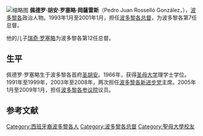 {{noteTA
|1=zh-hans:罗塞略;zh-hant:羅塞略;zh-tw:羅塞尤;
}}
{{spanish name|'''Roselló'''|'''González'''}}

[[File:Dr_Pedro_Rosello.jpg|缩略图]]
'''佩德罗·胡安·罗塞略·岡薩雷斯'''（Pedro Juan Rosselló González，{{bd|1944年|4月5日}}），[[波多黎各|波多黎各]]政治人物。1993年1月至2001年1月，担任[[波多黎各总督|波多黎各总督]]，为波多黎各第7任总督。

他的儿子[[瑞奇·罗塞略|瑞奇·罗塞略]]为波多黎各第12任总督。

== 生平 ==
佩德罗·罗塞略生于波多黎各首府[[圣胡安|圣胡安]]。1966年，获得[[圣母大学|圣母大学]]理学士学位。1991年至1999年，2003年至2008年，两次担任[[波多黎各新进步党|波多黎各新进步党]]主席。2005年1月至2009年1月，担任[[波多黎各参议院|波多黎各参议院]]议员。

==参考文献==
{{reflist}}
{{s-start}}
{{s-off}}
{{succession box
|title=[[波多黎各总督|波多黎各总督]]
|before=[[拉斐尔·埃尔南德斯·科隆|拉斐尔·埃尔南德斯·科隆]]
|years=1993–2001
|after=[[西拉·玛丽亚·卡尔德龙|西拉·玛丽亚·卡尔德龙]]
}}
{{succession box
|title=[[新进步党_(波多黎各)|波多黎各新进步党主席]]
|before= [[卡洛斯·罗梅罗·巴塞洛|卡洛斯·罗梅罗·巴塞洛]]
|years=1991–1999
|after={{link-en|Carlos Pesquera|Carlos Pesquera}}
}}
{{succession box
|title=[[新进步党_(波多黎各)|波多黎各新进步党主席]]（第二次）
|before= {{link-en|Carlos Pesquera|Carlos Pesquera}}
|years=2003–2008
|after=[[路易斯·福尔图尼奥|路易斯·福尔图尼奥]]
}}
{{s-end}}
{{Authority control}}
{{DEFAULTSORT:Rossello, Pedro}}
[[Category:西班牙裔波多黎各人|Category:西班牙裔波多黎各人]]
[[Category:波多黎各总督|Category:波多黎各总督]]
[[Category:聖母大學校友|Category:聖母大學校友]]